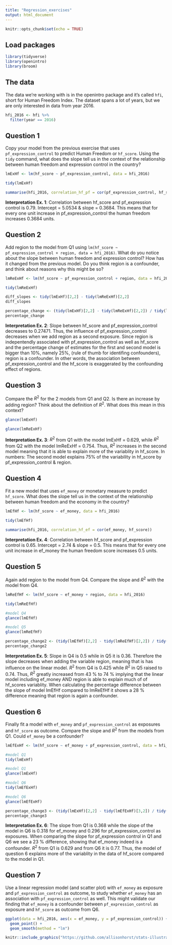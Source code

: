```yaml
---
title: "Regression_exercises"
output: html_document
---
```


```r
knitr::opts_chunk$set(echo = TRUE)
```

## Load packages

```r
library(tidyverse)
library(openintro)
library(broom)
```


## The data

The data we're working with is in the openintro package and it's called `hfi`, short for Human Freedom Index.
The dataset spans a lot of years, but we are only interested in data from year 2016.

```r
hfi_2016 <- hfi %>% 
  filter(year == 2016)
```


## Question 1

Copy your model from the previous exercise that uses  `pf_expression_control` to predict Human Freedom or `hf_score`. Using the `tidy` command, what does the slope tell us in the context of the relationship between human freedom and expression control in the country?

```r
lmExHf <- lm(hf_score ~ pf_expression_control, data = hfi_2016)
```

```r
tidy(lmExHf)
```

```r
summarise(hfi_2016, correlation_hf_pf = cor(pf_expression_control, hf_score))
```

**Interpretation Ex. 1**: Correlation between hf_score and pf_expression control is 0.79. Intercept = 5.0534 & slope = 0.3684. This means that for every one unit increase in pf_expression_control the human freedom increases 0.3684 units.


## Question 2

Add region to the model from Q1 using `lm(hf_score ~ pf_expression_control + region, data = hfi_2016)`. What do you notice about the slope between human freedom and expression control? How has it changed from the previous model. Do you think region is a confounder, and think about reasons why this might be so? 

```r
lmReExHf <- lm(hf_score ~ pf_expression_control + region, data = hfi_2016)
```

```r
tidy(lmReExHf)
```

```r
diff_slopes <- tidy(lmExHf)[2,2] - tidy(lmReExHf)[2,2]
diff_slopes 
```

```r
percentage_change <- (tidy(lmExHf)[2,2] - tidy(lmReExHf)[2,2]) / tidy(lmExHf)[2,2] * 100
percentage_change
```

**Interpretation Ex. 2**: Slope between hf_score and pf_expression_control decreases to 0.27471. Thus, the influence of pf_expression_control decreases when we add region as a second exposure. Since region is indepentendly associated with pf_expression_control as well as hf_score and the percentage change of estimates for the first and second model is bigger than 10%, namely 25%, (rule of thumb for identifing confounders), region is a confounder. In other words, the association between pf_expression_control and the hf_score is exaggerated by the confounding effect of regions.


## Question 3

Compare the $R^2$ for the 2 models from Q1 and Q2. Is there an increase by adding region? Think about the definition of $R^2$. What does this mean in this context?

```r
glance(lmExHf) 
```

```r
glance(lmReExHf)
```

**Interpretation Ex. 3**: $R^2$ from Q1 with the model lmExHf = 0.629, while $R^2$ from Q2 with the model lmReExHf = 0.754. Thus, $R^2$ increases in the second model meaning that it is able to explain more of the variablity in hf_score. In numbers: The second model explains 75% of the variability in hf_score by pf_expression_control & region.


## Question 4

Fit a new model that uses  `ef_money` or monetary measure to predict `hf_score`.  What does the slope tell us in the context of the relationship between human freedom and the economy in the country? 

```r
lmEfHf <- lm(hf_score ~ ef_money, data = hfi_2016)
```

```r
tidy(lmEfHf)
```
```r
summarise(hfi_2016, correlation_hf_ef = cor(ef_money, hf_score))
```

**Interpretation Ex. 4**: Correlation between hf_score and pf_expression control is 0.65. Intercept = 2.74 & slope = 0.5. This means that for every one unit increase in ef_money the human freedom score increases 0.5 units.


## Question 5

Again add region to the model from Q4. Compare the slope and $R^2$ with the model from Q4.

```r
lmReEfHf <- lm(hf_score ~ ef_money + region, data = hfi_2016)
```

```r
tidy(lmReEfHf)
```

```r
#model Q4
glance(lmEfHf)
```

```r
#model Q5
glance(lmReEfHf)
```

```r
percentage_change2 <- (tidy(lmEfHf)[2,2] - tidy(lmReEfHf)[2,2]) / tidy(lmEfHf)[2,2] * 100
percentage_change2
```


**Interpretation Ex. 5**: Slope in Q4 is 0.5 while in Q5 it is 0.36. Therefore the slope decreases when adding the variable region, meaning that is has influence on the linear model. $R^2$ from Q4 is 0.425 while $R^2$ in Q5 raised to 0.74. Thus, $R^2$ greatly increased from 43 % to 74 % implying that the linear model including ef_money AND region is able to explain much of of hf_scores variablity. When calculating the percentage difference between the slope of model lmEfHf compared to lmReEfHf it shows a 28 % difference meaning that region is again a confounder.


## Question 6

Finally fit a model with `ef_money` and `pf_expression_control` as exposures and `hf_score` as outcome.  Compare the slope and $R^2$ from the models from Q1. Could `ef_money` be a confounder? 

```r
lmEfExHf <- lm(hf_score ~ ef_money + pf_expression_control, data = hfi_2016)
```

```r
#model Q1
tidy(lmExHf)
```

```r
#model Q1
glance(lmExHf)
```

```r
#model Q6
tidy(lmEfExHf)
```

```r
#model Q6
glance(lmEfExHf)
```

```r
percentage_change3 <- (tidy(lmExHf)[2,2] - tidy(lmEfExHf)[3,2]) / tidy(lmEfExHf)[2,2] * 100
percentage_change3
```


**Interpretation Ex. 6**:  The slope from Q1 is 0.368 while the slope of the model in Q6 is 0.318 for ef_money and 0.296 for pf_expression_control as exposures. When comparing the slope for pf_expression control in Q1 and Q6 we see a 23 % difference, showing that ef_money indeed is a confounder. $R^2$ from Q1 is 0.629 and from Q6 it is 0.77. Thus, the model of question 6 explains more of the variablity in the data of hf_score compared to the model in Q1. 


## Question 7

Use a linear regression model (and scatter plot) with  `ef_money` as exposure and `pf_expression_control` as outcome, to study whether `ef_money` has an association with `pf_expression_control` as well. This might validate our finding that `ef_money` is a confounder between  `pf_expression_control` as exposure and `hf_score` as outcome from Q6.

```r
ggplot(data = hfi_2016, aes(x = ef_money, y = pf_expression_control)) +
  geom_point() +
  geom_smooth(method = "lm")
```


```r
knitr::include_graphics("https://github.com/allisonhorst/stats-illustrations/blob/master/rstats-artwork/code_hero.jpg?raw=true", dpi = 100)
```

